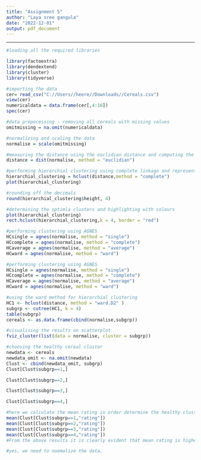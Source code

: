 ---
title: "Assignment 5"
author: "Laya sree gangula"
date: "2022-12-01"
output: pdf_document
---

------------------------------------------------------------------------

```{r}
#loading all the required libraries

library(factoextra)
library(dendextend)
library(cluster)
library(tidyverse)

```

```{r}
#importing the data
cer= read_csv("C://Users//heere//Downloads//Cereals.csv")
view(cer)
numericaldata = data.frame(cer[,4:16])
spec(cer)


```

```{r}
#data prepocessing - removing all cereals with missing values
omitmissing = na.omit(numericaldata)


```

```{r}
#normalizing and scaling the data
normalise = scale(omitmissing)

```

```{r}
#measuring the distance using the euclidian distance and computing the dissimilarity matrix
distance = dist(normalise, method = "euclidian")

```

```{r}
#performing hierarchial clustering using complete linkage and representing in plot
hierarchial_clustering = hclust(distance,method = "complete")
plot(hierarchial_clustering)

```

```{r}
#rounding off the decimals
round(hierarchial_clustering$height, 4)

```

```{r}
#determining the optimla clusters and highlighting with colours
plot(hierarchial_clustering)
rect.hclust(hierarchial_clustering,k = 4, border = "red")

```

```{r}
#performing clustering using AGNES
HCsingle = agnes(normalise, method = "single")
HCcomplete = agnes(normalise, method = "complete")
HCaverage = agnes(normalise, method = "average")
HCward = agnes(normalise, method = "ward")

```

```{r}
#performing clustering using AGNES
HCsingle = agnes(normalise, method = "single")
HCcomplete = agnes(normalise, method = "complete")
HCaverage = agnes(normalise, method = "average")
HCward = agnes(normalise, method = "ward")

```

```{r}
#using the ward method for hierarchial clustering
HC1 <- hclust(distance, method = "ward.D2" )
subgrp <- cutree(HC1, k = 4)
table(subgrp)
cereals <- as.data.frame(cbind(normalise,subgrp))

```

```{r}
#visualising the results on scatterplot
fviz_cluster(list(data = normalise, cluster = subgrp))

```

```{r}
#choosing the healthy cereal cluster
newdata <- cereals
newdata_omit <- na.omit(newdata)
Clust <- cbind(newdata_omit, subgrp)
Clust[Clust$subgrp==1,]

```

```{r}
Clust[Clust$subgrp==2,]


```

```{r}
Clust[Clust$subgrp==3,]

```

```{r}
Clust[Clust$subgrp==4,]

```

```{r}
#here we calculate the mean rating in order determine the healthy cluster cereals
mean(Clust[Clust$subgrp==1,"rating"])
mean(Clust[Clust$subgrp==2,"rating"])
mean(Clust[Clust$subgrp==3,"rating"])
mean(Clust[Clust$subgrp==4,"rating"])
#From the above results it is clearly evident that mean rating is highest for subgroup 1.so, it is recommended to choose subgrp 1 as the healthy diet cluster.

#yes, we need to noemalize the data.

```
